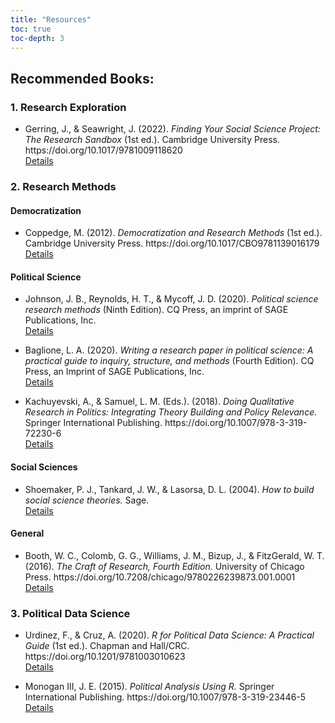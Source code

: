 ```yaml
---
title: "Resources"
toc: true
toc-depth: 3
---
```



## Recommended Books:

### 1. Research Exploration

- Gerring, J., & Seawright, J. (2022). *Finding Your Social Science Project: The Research Sandbox* (1st ed.). Cambridge University Press. https://doi.org/10.1017/9781009118620  
[Details](https://doi.org/10.1017/9781009118620)


### 2. Research Methods

#### Democratization
- Coppedge, M. (2012). *Democratization and Research Methods* (1st ed.). Cambridge University Press. https://doi.org/10.1017/CBO9781139016179  
[Details](https://doi.org/10.1017/CBO9781139016179)

#### Political Science

- Johnson, J. B., Reynolds, H. T., & Mycoff, J. D. (2020). *Political science research methods* (Ninth Edition). CQ Press, an imprint of SAGE Publications, Inc.  
[Details](https://us.sagepub.com/en-us/nam/political-science-research-methods/book257383)

- Baglione, L. A. (2020). *Writing a research paper in political science: A practical guide to inquiry, structure, and methods* (Fourth Edition). CQ Press, an Imprint of SAGE Publications, Inc.  
[Details](https://us.sagepub.com/en-us/nam/writing-a-research-paper-in-political-science/book249472)

- Kachuyevski, A., & Samuel, L. M. (Eds.). (2018). *Doing Qualitative Research in Politics: Integrating Theory Building and Policy Relevance.* Springer International Publishing. https://doi.org/10.1007/978-3-319-72230-6  
[Details](https://doi.org/10.1007/978-3-319-72230-6)


#### Social Sciences

- Shoemaker, P. J., Tankard, J. W., & Lasorsa, D. L. (2004). *How to build social science theories.* Sage.  
[Details](https://us.sagepub.com/en-us/nam/how-to-build-social-science-theories/book225356)


#### General

- Booth, W. C., Colomb, G. G., Williams, J. M., Bizup, J., & FitzGerald, W. T. (2016). *The Craft of Research, Fourth Edition.* University of Chicago Press. https://doi.org/10.7208/chicago/9780226239873.001.0001  
[Details](https://doi.org/10.7208/chicago/9780226239873.001.0001)


### 3. Political Data Science

- Urdinez, F., & Cruz, A. (2020). *R for Political Data Science: A Practical Guide* (1st ed.). Chapman and Hall/CRC. https://doi.org/10.1201/9781003010623  
[Details](https://doi.org/10.1201/9781003010623)


- Monogan III, J. E. (2015). *Political Analysis Using R.* Springer International Publishing. https://doi.org/10.1007/978-3-319-23446-5  
[Details](https://doi.org/10.1007/978-3-319-23446-5)
